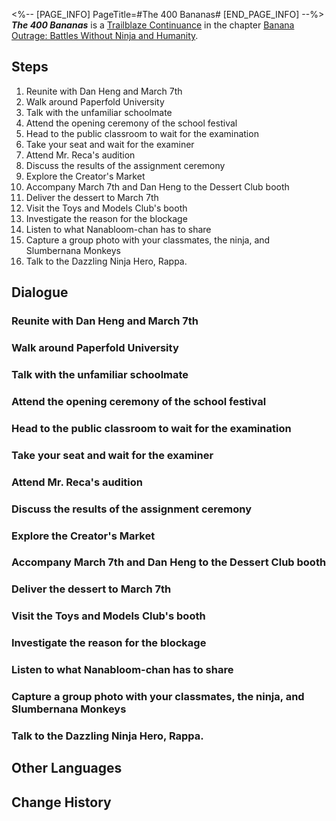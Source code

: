 <%-- [PAGE_INFO]
PageTitle=#The 400 Bananas#
[END_PAGE_INFO] --%>
{{Stub|Dialogue.}}
{{Mission Infobox
|id            = 1034203
|title         = 
|image         = Mission The 400 Bananas.png{{subst:void|<!--$UPLOAD:<<SpriteOutput/Chronicle/1034203.png>-<Mission The 400 Bananas.png>-<Fate's Atlas Images>>-->}}
|type          = Trailblaze Continuance
|event_name    = 
|chapter       = Banana Outrage: Battles Without Ninja and Humanity
|requirements  = [[Trailblaze Continuance]] ''[[An Andalusian Monkey]]'' completed
|summary       = Having left the bizarre dream, you and your companions formally arrive at Paperfold University. However, the monkeys from the previous dream haunt you still, with the popular meme Slumbernana Monkey appearing prominently throughout the campus. Even the acting dean, Professor Primon, is garbed in monkey costume. Rappa, the unconventional ninja from the dream, follows you here from the dream and discloses her true identity &mdash; A Galaxy Ranger who had arrived to eliminate evil.
|characters    = "Assistant Director"; "Profnana"; Assistanana 416; Chaletka; Chatting Students; Curious Student; Dan Heng; Disciplinary Committee Member; Head of Disciplinary Committee; March 7th; Montana; Mr. Reca; Nanabloom-chan; Ninja Initiate Gigaku?; Passionate Classmate; Rappa; Richie; Shocked Student; Slumbernana Monkey; Strange Troupe member; Student Volunteer; Subtitle; Timid Classmate; Trailblazer; Vexed Student
|startLocation = [[Penacony]] - [[Penacony Paperfold University College]]
|world         = Penacony
|area          = Penacony Paperfold University College
|prev          = An Andalusian Monkey
|next          = Reservoir Monkeys
|rewards       = Trailblaze EXP*600; Stellar Jade*80; Traveler's Guide*8; Lost Crystal*6; Color Your Dreams (Disk)*1 { text = ''Color Your Dreams'' }; Credit*80,000
}}
'''''The 400 Bananas''''' is a [[Trailblaze Continuance]] in the chapter [[Banana Outrage: Battles Without Ninja and Humanity]].

==Steps==
# Reunite with Dan Heng and March 7th
# Walk around Paperfold University
# Talk with the unfamiliar schoolmate
# Attend the opening ceremony of the school festival
# Head to the public classroom to wait for the examination
# Take your seat and wait for the examiner
# Attend Mr. Reca's audition
# Discuss the results of the assignment ceremony
# Explore the Creator's Market
# Accompany March 7th and Dan Heng to the Dessert Club booth
# Deliver the dessert to March 7th
# Visit the Toys and Models Club's booth
# Investigate the reason for the blockage
# Listen to what Nanabloom-chan has to share
# Capture a group photo with your classmates, the ninja, and Slumbernana Monkeys
# Talk to the Dazzling Ninja Hero, Rappa.

<!--
==Gameplay Notes==

--><!--
==Trial Character==

-->
==Dialogue==
{{Stub Dialogue}}
===Reunite with Dan Heng and March 7th{{subst:void|<!--103420328-->}}===
{{Mission Description|type=continuance|location=Penacony Paperfold University College|You finally step into the real Paperfold University. The bizarre dream back then might just be a manifestation of your fear of school... But what is there to fear now that you've seen this glittering and magnificent campus, together with the passionate elite classmates? Let the rosy vitality of youth consume your gray!<br />Go say hello to Dan Heng and March 7th, your future classmates.}}
{{Dialogue Start}}
:{{tx}}
{{Dialogue End}}

===Walk around Paperfold University{{subst:void|<!--103420314-->}}===
{{Mission Description|type=continuance|location=Penacony Paperfold University College|update|You finally step into the real Paperfold University. The bizarre dream back then might just be a manifestation of your fear of school... But what is there to fear now that you've seen this glittering and magnificent campus, together with the passionate elite classmates? Let the rosy vitality of youth consume your gray!<br />Explore the campus and familiarize yourself with the surroundings, especially noting the shortest path from the classroom to the cafeteria.}}
{{Dialogue Start}}
:{{tx}}
{{Dialogue End}}

===Talk with the unfamiliar schoolmate{{subst:void|<!--103420316-->}}===
{{Mission Description|type=continuance|location=Penacony Paperfold University College|update|You finally step into the real Paperfold University. The bizarre dream back then might just be a manifestation of your fear of school... But what is there to fear now that you've seen this glittering and magnificent campus, together with the passionate elite classmates? Let the rosy vitality of youth consume your gray!<br />Following school anime tropes, the first student who shares their name typically plays a crucial role in the story.}}
{{Dialogue Start}}
:{{tx}}
{{Dialogue End}}

===Attend the opening ceremony of the school festival{{subst:void|<!--103420325-->}}===
{{Mission Description|type=continuance|location=Penacony Paperfold University College|update|You finally step into the real Paperfold University. The bizarre dream back then might just be a manifestation of your fear of school... But what is there to fear now that you've seen this glittering and magnificent campus, together with the passionate elite classmates? Let the rosy vitality of youth consume your gray!<br />The opening ceremony is approaching. Feel free to join &mdash; or not, as it won't impact your exam outcomes.}}
{{Dialogue Start}}
:{{tx}}
{{Dialogue End}}

===Head to the public classroom to wait for the examination{{subst:void|<!--103420302-->}}===
{{Mission Description|type=continuance|location=Penacony Paperfold University College|update|Your first examination upon joining Paperfold University is the Tuning Test, which determines your school. While this examination is not graded and cannot be failed, the term "test" evokes unease nonetheless, even if you have never attended a school.<br />Perhaps such fear has long been engraved in the genes of all highly intelligent life forms in the evolution of universal civilization.}}
{{Dialogue Start}}
:{{tx}}
{{Dialogue End}}

===Take your seat and wait for the examiner{{subst:void|<!--103420306-->}}===
{{Dialogue Start}}
:{{tx}}
{{Dialogue End}}

===Attend Mr. Reca's audition{{subst:void|<!--103420310-->}}===
{{Mission Description|type=continuance|location=Penacony Paperfold University College|update|The examiner, known as Mr. Reca, has transformed the Tuning Test into his audition session. This may heighten anxiety for many, given the inherent stress associated with interviews. But such a scenario won't deter you, our Festive Superstar, right?<br />The director may appear a bit eccentric, but in a universe where 80% of movies are AI-generated, maybe only geniuses with eccentricities can manage to stay in the industry.}}
{{Dialogue Start}}
:{{tx}}
{{Dialogue End}}

===Discuss the results of the assignment ceremony{{subst:void|<!--103420323-->}}===
{{Dialogue Start}}
:{{tx}}
{{Dialogue End}}

===Explore the Creator's Market{{subst:void|<!--103420312-->}}===
{{Mission Description|type=continuance|location=Penacony Paperfold University College|update|The test has concluded, and classes have yet to start. Now is the ideal time to explore the academy. Typically, a romantic encounter, a thrilling adventure, or the prelude to world destruction often begins with a leisurely stroll through the campus.<br />Enjoy yourself in the anniversary's Creator's Market. While excitement is not guaranteed, it promises a more relaxed atmosphere than the classroom.}}
{{Dialogue Start}}
:{{tx}}
{{Dialogue End}}

===Accompany March 7th and Dan Heng to the Dessert Club booth{{subst:void|<!--103420327-->}}===
{{Dialogue Start}}
:{{tx}}
{{Dialogue End}}

===Deliver the dessert to March 7th{{subst:void|<!--103420317-->}}===
{{Dialogue Start}}
:{{tx}}
{{Dialogue End}}

===Visit the Toys and Models Club's booth{{subst:void|<!--103420313-->}}===
{{Dialogue Start}}
:{{tx}}
{{Dialogue End}}

===Investigate the reason for the blockage{{subst:void|<!--103420305-->}}===
{{Dialogue Start}}
:{{tx}}
{{Dialogue End}}

===Listen to what Nanabloom-chan has to share{{subst:void|<!--103420315-->}}===
{{Dialogue Start}}
:{{tx}}
{{Dialogue End}}

===Capture a group photo with your classmates, the ninja, and Slumbernana Monkeys{{subst:void|<!--103420335-->}}===
{{Mission Description|type=continuance|location=Penacony Paperfold University College|update|Ninja! Ninja! It's a ninja again... but really, there's no need to be surprised. You've already bumped into a reality-editing hacker, an IPC executive who has a magnificent shapeshift, and a robotic cowboy spouting "fudgin' ash-vole" all day. So, why not throw a ninja into the mix?<br />However, this quirky ninja-monkey fusion seems like mixing ketchup with lamb kebabs, infused with a whimsical touch of flavor.}}
{{Dialogue Start}}
:{{tx}}
{{Dialogue End}}

===Talk to the Dazzling Ninja Hero, Rappa.{{subst:void|<!--103420321-->}}===
{{Dialogue Start}}
:{{tx}}
{{Dialogue End}}

==Other Languages==
{{Other Languages
|en   = The 400 Bananas
|zhs  = 四百蕉
|zht  = 四百蕉
|ja   = バナナはわかってくれない
|ko   = 400개의 바나나
|es   = Los 400 plátanos
|fr   = Les 400 bananes
|ru   = Четыреста бананов
|th   = บานาน่าสี่ร้อย
|vi   = Bốn Trăm Chúi
|de   = Vierhundert Bananen
|id   = Empat Ratus Pisang
|pt   = As 400 Bananas
}}

==Change History==
{{Change History|2.6}}
